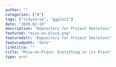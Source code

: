 ```yaml
---
author: ""
categories: ["R"]
tags: ["tidyverse", "ggplot2"]
date: "2020-02-19"
description: "Repository for Project Skeletons"
featured: "mise-en-place.png"
featuredalt: "Repository for Project Skeletons"
featuredpath: "date"
linktitle: ""
title: "Mise-en-Place: Everything in its Place"
type: post
---
```

